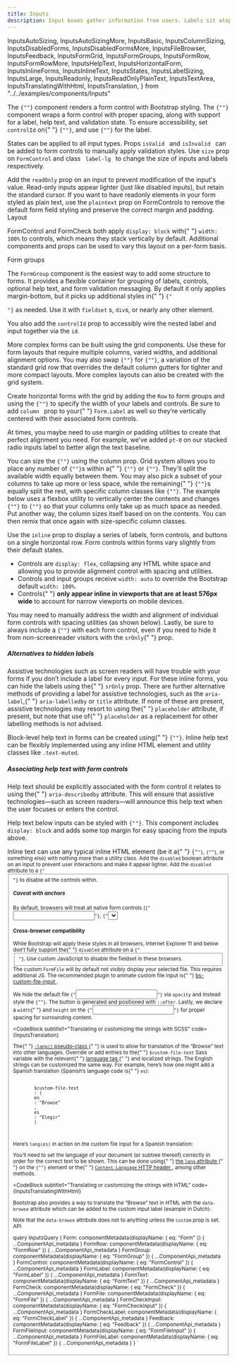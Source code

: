 ```yaml
---
title: Inputs
description: Input boxes gather information from users. Labels sit atop these elements.
---
```


  InputsAutoSizing,
  InputsAutoSizingMore,
  InputsBasic,
  InputsColumnSizing,
  InputsDisabledForms,
  InputsDisabledFormsMore,
  InputsFileBrowser,
  InputsFeedback,
  InputsFormGrid,
  InputsFormGroups,
  InputsFormRow,
  InputsFormRowMore,
  InputsHelpText,
  InputsHorizontalForm,
  InputsInlineForms,
  InputsInlineText,
  InputsStates,
  InputsLabelSizing,
  InputsLarge,
  InputsReadonly,
  InputsReadOnlyPlainText,
  InputsTextArea,
  InputsTranslatingWithHtml,
  InputsTranslation,
} from "../../examples/components/Inputs"

<Overview>
  The <code>{"<FormControl>"}</code> component renders a form control with
  Bootstrap styling. The <code>{"<FormGroup>"}</code> component wraps a form
  control with proper spacing, along with support for a label, help text, and
  validation state. To ensure accessibility, set <code>controlId</code> on{" "}
  <code>{"<FormGroup>"}</code>, and use <code>{"<FormLabel>"}</code> for the
  label.
</Overview>

<CodeBlock title="Basic Form" code={InputsBasic}></CodeBlock>

<CodeBlock title="Input States" code={InputsStates}>
  States can be applied to all input types.
</CodeBlock>

<CodeBlock title="Form Feedback" code={InputsFeedback}>
  Props <code>isValid </code> and <code>isInvalid </code> can be added to form
  controls to manually apply validation styles.
</CodeBlock>

<CodeBlock title="Large Inputs" code={InputsLarge}>
  Use <code>size</code> prop on <code>FormControl</code> and class
  <code> label-lg </code> to change the size of inputs and labels respectively.
</CodeBlock>

<CodeBlock title="Text Area" code={InputsTextArea}></CodeBlock>

<CodeBlock title="Readonly" code={InputsReadonly}>
  Add the <code>readOnly</code> prop on an input to prevent modification of the
  input's value. Read-only inputs appear lighter (just like disabled inputs),
  but retain the standard cursor.
</CodeBlock>

<CodeBlock title="Readonly plain text" code={InputsReadOnlyPlainText}>
  If you want to have readonly elements in your form styled as plain text, use
  the <code>plaintext</code> prop on FormControls to remove the default form
  field styling and preserve the correct margin and padding.
</CodeBlock>

<LinkedHeading h="2" className="h1" id="layout">
  Layout
</LinkedHeading>

<p>
  FormControl and FormCheck both apply <code>display: block</code> with{" "}
  <code>width: 100%</code> to controls, which means they stack vertically by
  default. Additional components and props can be used to vary this layout on a
  per-form basis.
</p>
<LinkedHeading h="3" className="h2" id="form-groups">
  Form groups
</LinkedHeading>

<CodeBlock code={InputsFormGroups}>
  <p>
    The <code>FormGroup</code> component is the easiest way to add some
    structure to forms. It provides a flexible container for grouping of labels,
    controls, optional help text, and form validation messaging. By default it
    only applies margin-bottom, but it picks up additional styles in{" "}
    <code>{"<Form inline>"}</code> as needed. Use it with <code>fieldset</code>
    s, <code>div</code>s, or nearly any other element.
  </p>
  <p>
    You also add the <code>controlId</code> prop to accessibly wire the nested
    label and input together via the <code>id</code>.
  </p>
</CodeBlock>

<CodeBlock title="Form grid" code={InputsFormGrid}>
  More complex forms can be built using the grid components. Use these for form
  layouts that require multiple columns, varied widths, and additional alignment
  options.
</CodeBlock>

<CodeBlock title="Form row" code={InputsFormRow}>
  You may also swap <code>{"<Row>"}</code> for <code>{"<Form.Row>"}</code>, a
  variation of the standard grid row that overrides the default column gutters
  for tighter and more compact layouts.
</CodeBlock>

<CodeBlock code={InputsFormRowMore}>
  More complex layouts can also be created with the grid system.
</CodeBlock>

<CodeBlock title="Horizontal form" code={InputsHorizontalForm}>
  <p>
    Create horizontal forms with the grid by adding the <code>Row</code> to form
    groups and using the <code>{"<Col>"}</code> to specify the width of your
    labels and controls. Be sure to add <code>column </code> prop to your{" "}
    <code>Form.Label</code> as well so they’re vertically centered with their
    associated form controls.
  </p>
  <p>
    At times, you maybe need to use margin or padding utilities to create that
    perfect alignment you need. For example, we’ve added <code>pt-0</code> on
    our stacked radio inputs label to better align the text baseline.
  </p>
</CodeBlock>

<CodeBlock subtitle2="Horizontal form label sizing" code={InputsLabelSizing}>
  You can size the <code>{"<FormLabel>"}</code> using the column prop.
</CodeBlock>

<CodeBlock title="Column sizing" code={InputsColumnSizing}>
  Grid system allows you to place any number of <code>{"<Col>"}</code>s within a{" "}
  <code>{"<Row>"}</code> or <code>{"<Form.Row>"}</code>. They'll split the
  available width equally between them. You may also pick a subset of your
  columns to take up more or less space, while the remaining{" "}
  <code>{"<Col>"}</code>s equally split the rest, with specific column classes
  like <code>{"<Col xs={7}>"}</code>.
</CodeBlock>

<CodeBlock title="Auto-sizing" code={InputsAutoSizing}>
  The example below uses a flexbox utility to vertically center the contents and
  changes <code>{"<Col>"}</code> to <code>{"<Col xs='auto'>"}</code> so that
  your columns only take up as much space as needed. Put another way, the column
  sizes itself based on on the contents.
</CodeBlock>

<CodeBlock code={InputsAutoSizingMore}>
  You can then remix that once again with size-specific column classes.
</CodeBlock>

<CodeBlock title="Inline forms" code={InputsInlineForms}>
  <p>
    Use the <code>inline</code> prop to display a series of labels, form
    controls, and buttons on a single horizontal row. Form controls within forms
    vary slightly from their default states.
  </p>
  <ul>
    <li>
      Controls are <code>display: flex</code>, collapsing any HTML white space
      and allowing you to provide alignment control with spacing and utilities.
    </li>
    <li>
      Controls and input groups receive <code>width: auto</code> to override the
      Bootstrap default <code>width: 100%</code>.
    </li>
    <li>
      Controls{" "}
      <b>only appear inline in viewports that are at least 576px wide</b> to
      account for narrow viewports on mobile devices.
    </li>
  </ul>
  <p>
    You may need to manually address the width and alignment of individual form
    controls with spacing utilities (as shown below). Lastly, be sure to always
    include a <code>{"<Form.Label>"}</code> with each form control, even if you
    need to hide it from non-screenreader visitors with the <code>srOnly</code>{" "}
    prop.
  </p>
</CodeBlock>

<div className="docs-callout docs-callout-warning p-3 pb-0 rounded-lg">
  <div>
    <h5>Alternatives to hidden labels</h5>Assistive technologies such as screen
    readers will have trouble with your forms if you don’t include a label for
    every input. For these inline forms, you can hide the labels using the{" "}
    <code>srOnly</code> prop. There are further alternative methods of providing
    a label for assistive technologies, such as the <code>aria-label</code>,{" "}
    <code>aria-labelledby</code> or <code>title</code> attribute. If none of
    these are present, assistive technologies may resort to using the{" "}
    <code>placeholder</code> attribute, if present, but note that use of{" "}
    <code>placeholder</code> as a replacement for other labelling methods is not
    advised.
  </div>
</div>

<CodeBlock bigtitle="Help text" code={InputsHelpText}>
  <p>
    Block-level help text in forms can be created using{" "}
    <code>{"<Form.Text>"}</code>. Inline help text can be flexibly implemented
    using any inline HTML element and utility classes like
    <code>.text-muted</code>.
  </p>
  <div className="docs-callout docs-callout-warning p-3 pb-0 rounded-lg">
    <div>
      <h5>Associating help text with form controls</h5>Help text should be
      explicitly associated with the form control it relates to using the{" "}
      <code>aria-describedby</code> attribute. This will ensure that assistive
      technologies—such as screen readers—will announce this help text when the
      user focuses or enters the control.
    </div>
  </div>
  <p>
    Help text below inputs can be styled with <code>{"<Form.Text>"}</code>. This
    component includes <code>display: block</code> and adds some top margin for
    easy spacing from the inputs above.
  </p>
</CodeBlock>

<CodeBlock code={InputsInlineText}>
  Inline text can use any typical inline HTML element (be it a{" "}
  <code>{"<small>"}</code>, <code>{"<span>"}</code>, or something else) with
  nothing more than a utility class.
</CodeBlock>

<CodeBlock bigtitle="Disabled Forms" code={InputsDisabledForms}>
  Add the <code>disabled</code> boolean attribute on an input to prevent user
  interactions and make it appear lighter.
</CodeBlock>

<CodeBlock code={InputsDisabledFormsMore}>
  Add the <code>disabled</code> attribute to a <code>{"<fieldset>"}</code> to
  disable all the controls within.
</CodeBlock>

<div className="docs-callout docs-callout-warning p-3 pb-0 rounded-lg">
  <h5>Caveat with anchors</h5>By default, browsers will treat all native form
  controls (<code>{"<input>"}</code>, <code>{"<select>"}</code> and{" "}
  <code>{"<button>"}</code> elements) inside a{" "}
  <code>{"<fieldset disabled>"}</code> as disabled, preventing both keyboard and
  mouse interactions on them. However, if your form also includes{" "}
  <code>{"<a ... className='btn btn-*'>"}</code> elements, these will only be
  given a style of <code>pointer-events: none</code>. As noted in the section
  about{" "}
  <a href="/components/buttons/#disabled-state">disabled state for buttons</a>{" "}
  (and specifically in the sub-section for anchor elements), this CSS property
  is not yet standardized and isn’t fully supported in Internet Explorer 10, and
  won’t prevent keyboard users from being able to focus or activate these links.
  So to be safe, use custom JavaScript to disable such links.
</div>

<div className="docs-callout docs-callout-danger p-3 pb-0 rounded-lg">
  <h4>Cross-browser compatibility</h4>While Bootstrap will apply these styles in
  all browsers, Internet Explorer 11 and below don’t fully support the{" "}
  <code>disabled</code> attribute on a <code>{"<fieldset>"}</code>. Use custom
  JavaScript to disable the fieldset in these browsers.
</div>

<CodeBlock title="File browser" code={InputsFileBrowser}>
  <div className="docs-callout docs-callout-info p-3 pb-0 rounded-lg">
    The custom <code>FormFile</code> will by default not visibly display your
    selected file. This requires additional JS. The recommended plugin to
    animate custom file input is{" "}
    <a href="https://www.npmjs.com/package/bs-custom-file-input">
      bs-custom-file-input
    </a>
    .
  </div>
</CodeBlock>

<p>
  We hide the default file <code>{"<input>"}</code> via <code>opacity</code> and
  instead style the <code>{"<label>"}</code>. The button is generated and
  positioned with <code>::after</code>. Lastly, we declare a <code>width</code>{" "}
  and <code>height</code> on the <code>{"<input>"}</code> for proper spacing for
  surrounding content.
</p>

<CodeBlock
  subtitle1="Translating or customizing the strings with SCSS"
  code={InputsTranslation}
>
  <p>
    The{" "}
    <a href="https://developer.mozilla.org/en-US/docs/Web/CSS/:lang">
      <code className="highlighter-rouge">:lang()</code> pseudo-class
    </a>{" "}
    is used to allow for translation of the “Browse” text into other
    languages. Override or add entries to the{" "}
    <code className="highlighter-rouge">$custom-file-text</code> Sass
    variable with the relevant{" "}
    <a href="https://en.wikipedia.org/wiki/IETF_language_tag">
      language tag
    </a>{" "}
    and localized strings. The English strings can be customized the same
    way. For example, here’s how one might add a Spanish translation
    (Spanish’s language code is{" "}
    <code className="highlighter-rouge">es</code>):
  </p>

  <div className="highlight">
    <pre tabIndex={0} className="chroma">
      <code className="language-scss" data-lang="scss">
        <span className="nv">$custom-file-text</span>
        <span className="o">:</span> <span className="p">(</span>
        <span className="na">en</span>
        <span className="o">:</span> <span className="s2">"Browse"</span>
        <span className="o">,</span>
        <span className="na">es</span>
        <span className="o">:</span> <span className="s2">"Elegir"</span>
        <span className="p">)</span>
      </code>
    </pre>
  </div>
  <p>
    Here’s <code>lang(es)</code> in action on the custom file input for a
    Spanish translation:
  </p>
</CodeBlock>

<p>
  You’ll need to set the language of your document (or subtree thereof)
  correctly in order for the correct text to be shown. This can be done using{" "}
  <a
    href="https://developer.mozilla.org/en-US/docs/Web/HTML/Global_attributes/lang"
    target="_blank"
    rel="noopener"
  >
    the <code>lang</code> attribute
  </a>{" "}
  on the <code>{"<html>"}</code> element or the{" "}
  <a
    href="https://www.w3.org/Protocols/rfc2616/rfc2616-sec14.html#sec14.12"
    target="_blank"
    rel="noopener"
  >
    <code>Content-Language</code> HTTP header
  </a>
  , among other methods.
</p>

<CodeBlock
  subtitle1="Translating or customizing the strings with HTML"
  code={InputsTranslatingWithHtml}
>
  <p>
    Bootstrap also provides a way to translate the “Browse” text in HTML with
    the <code>data-browse</code> attribute which can be added to the custom
    input label (example in Dutch):
  </p>
  <div className="docs-callout docs-callout-info p-3 pb-0 rounded-lg">
    Note that the <code>data-browse</code> attribute does not to anything unless
    the <code>custom</code> prop is set.
  </div>
</CodeBlock>

<LinkedHeading h="2" className="h1" id="inputs-api">
  API
</LinkedHeading>
<ComponentApi metadata={props.data.Form} />
<ComponentApi metadata={props.data.FormRow} exportedBy={props.data.Form} />
<ComponentApi metadata={props.data.FormGroup} exportedBy={props.data.Form} />
<ComponentApi metadata={props.data.FormLabel} exportedBy={props.data.Form} />
<ComponentApi metadata={props.data.FormText} exportedBy={props.data.Form} />
<ComponentApi metadata={props.data.FormControl} exportedBy={props.data.Form} />
<ComponentApi
  metadata={props.data.Feedback}
  exportedBy={props.data.FormControl}
/>
<ComponentApi metadata={props.data.FormCheck} exportedBy={props.data.Form} />
<ComponentApi
  metadata={props.data.FormCheckInput}
  exportedBy={props.data.FormCheck}
/>
<ComponentApi
  metadata={props.data.FormCheckLabel}
  exportedBy={props.data.FormCheck}
/>
<ComponentApi metadata={props.data.FormFile} exportedBy={props.data.Form} />
<ComponentApi
  metadata={props.data.FormFileInput}
  exportedBy={props.data.FormFile}
/>
<ComponentApi
  metadata={props.data.FormFileLabel}
  exportedBy={props.data.FormFile}
/>

  query InputsQuery {
    Form: componentMetadata(displayName: { eq: "Form" }) {
      ...ComponentApi_metadata
    }
    FormRow: componentMetadata(displayName: { eq: "FormRow" }) {
      ...ComponentApi_metadata
    }
    FormGroup: componentMetadata(displayName: { eq: "FormGroup" }) {
      ...ComponentApi_metadata
    }
    FormControl: componentMetadata(displayName: { eq: "FormControl" }) {
      ...ComponentApi_metadata
    }
    FormLabel: componentMetadata(displayName: { eq: "FormLabel" }) {
      ...ComponentApi_metadata
    }
    FormText: componentMetadata(displayName: { eq: "FormText" }) {
      ...ComponentApi_metadata
    }
    FormCheck: componentMetadata(displayName: { eq: "FormCheck" }) {
      ...ComponentApi_metadata
    }
    FormFile: componentMetadata(displayName: { eq: "FormFile" }) {
      ...ComponentApi_metadata
    }
    FormCheckInput: componentMetadata(displayName: { eq: "FormCheckInput" }) {
      ...ComponentApi_metadata
    }
    FormCheckLabel: componentMetadata(displayName: { eq: "FormCheckLabel" }) {
      ...ComponentApi_metadata
    }
    Feedback: componentMetadata(displayName: { eq: "Feedback" }) {
      ...ComponentApi_metadata
    }
    FormFileInput: componentMetadata(displayName: { eq: "FormFileInput" }) {
      ...ComponentApi_metadata
    }
    FormFileLabel: componentMetadata(displayName: { eq: "FormFileLabel" }) {
      ...ComponentApi_metadata
    }
  }
`

